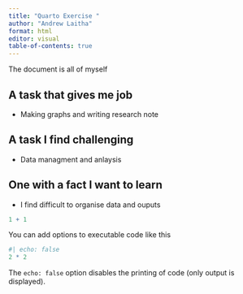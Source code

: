 ```yaml
---
title: "Quarto Exercise "
author: "Andrew Laitha"
format: html
editor: visual
table-of-contents: true
---
```


The document is all of myself

## A task that gives me job

-   Making graphs and writing research note

## A task I find challenging

-   Data managment and anlaysis

## One with a fact I want to learn

-   I find difficult to organise data and ouputs

```r
1 + 1
```

You can add options to executable code like this

```r
#| echo: false
2 * 2
```

The `echo: false` option disables the printing of code (only output is displayed).
